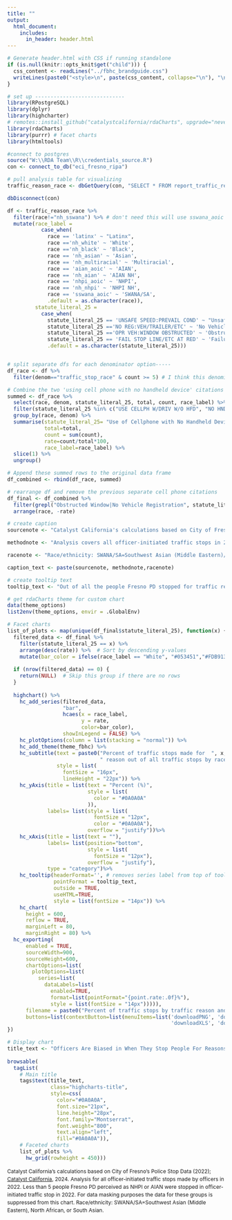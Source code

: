 ```yaml
---
title: ""
output:
  html_document:
    includes:
      in_header: header.html
---
```


```r
# Generate header.html with CSS if running standalone
if (is.null(knitr::opts_knit$get("child"))) {
  css_content <- readLines("../fbhc_brandguide.css")
  writeLines(paste0("<style>\n", paste(css_content, collapse="\n"), "\n</style>"), "header.html")
} 
```

```r

# set up -----------------------------
library(RPostgreSQL)
library(dplyr)
library(highcharter)
# remotes::install_github("catalystcalifornia/rdaCharts", upgrade="never") 
library(rdaCharts)
library(purrr) # facet charts
library(htmltools)

#connect to postgres
source("W:\\RDA Team\\R\\credentials_source.R")
con <- connect_to_db("eci_fresno_ripa")

# pull analysis table for visualizing
traffic_reason_race <- dbGetQuery(con, "SELECT * FROM report_traffic_reason_race")

dbDisconnect(con)
```

```r
df <- traffic_reason_race %>%
  filter(race!="nh_sswana") %>% # don't need this will use sswana_aoic which is the same
  mutate(race_label = 
           case_when(
             race == 'latinx' ~ "Latinx",
             race =='nh_white' ~ 'White',
             race =='nh_black' ~ 'Black',
             race == 'nh_asian' ~ 'Asian',
             race == 'nh_multiracial' ~ 'Multiracial',
             race == 'aian_aoic' ~ 'AIAN',
             race == 'nh_aian' ~ 'AIAN NH',
             race == 'nhpi_aoic' ~ 'NHPI',
             race == 'nh_nhpi' ~ 'NHPI NH',
             race == 'sswana_aoic' ~ 'SWANA/SA',
             .default = as.character(race)),
         statute_literal_25 = 
           case_when(
             statute_literal_25 == 'UNSAFE SPEED:PREVAIL COND' ~ "Unsafe Speed while Driving Vehicle",
             statute_literal_25 =='NO REG:VEH/TRAILER/ETC' ~ 'No Vehicle Registration',
             statute_literal_25 =='OPR VEH:WINDOW OBSTRUCTED' ~ 'Obstructed Window',
             statute_literal_25 == 'FAIL STOP LINE/ETC AT RED' ~ 'Failure to Stop at Red Light',
             .default = as.character(statute_literal_25)))


# split separate dfs for each denominator option-----
df_race <- df %>%
  filter(denom=="traffic_stop_race" & count >= 5) # I think this denominator is the best one for visualizing

# Combine the two 'using cell phone with no handheld device' citations into one -----
summed <- df_race %>%
  select(race, denom, statute_literal_25, total, count, race_label) %>%
  filter(statute_literal_25 %in% c("USE CELLPH W/DRIV W/O HFD", "NO HND HLD DEVICE W/DRIVE")) %>%
  group_by(race, denom) %>%
  summarise(statute_literal_25= "Use of Cellphone with No Handheld Device",
            total=total,
            count = sum(count),
            rate=count/total*100,
            race_label=race_label) %>%
  slice(1) %>%
  ungroup()

# Append these summed rows to the original data frame
df_combined <- rbind(df_race, summed)

# rearrange df and remove the previous separate cell phone citations
df_final <- df_combined %>%
  filter(grepl("Obstructed Window|No Vehicle Registration", statute_literal_25)) %>%
  arrange(race, -rate)

```

```r
# create caption 
sourcenote <- "Catalyst California's calculations based on City of Fresno's Police Stop Data (2022), catalystcalifornia.org, 2024."

methodnote <- "Analysis covers all officer-initiated traffic stops in 2022. Groups with <10 stops (NHPI, AIAN) were excluded from the chart."

racenote <- "Race/ethnicity: SWANA/SA=Southwest Asian (Middle Eastern)/North African/South Asian."

caption_text <- paste(sourcenote, methodnote,racenote)

# create tooltip text
tooltip_text <- "Out of all the people Fresno PD stopped for traffic reasons and perceived as <b>{point.race_label}</b>, <b>{point.rate:.1f}%</b> of those people were stopped for <b>{point.statute_literal_25}</b>, or a total of <b>{point.count:.1f}</b> people."

# get rdaCharts theme for custom chart
data(theme_options)
list2env(theme_options, envir = .GlobalEnv)

```

```r
# Facet charts
list_of_plots <- map(unique(df_final$statute_literal_25), function(x) {
  filtered_data <- df_final %>%
    filter(statute_literal_25 == x) %>%
    arrange(desc(rate)) %>%  # Sort by descending y-values
    mutate(bar_color = ifelse(race_label == "White", "#053451","#FDB913"))  # Custom color for "White"
  
  if (nrow(filtered_data) == 0) {
    return(NULL)  # Skip this group if there are no rows
  }
  
  highchart() %>%
    hc_add_series(filtered_data, 
                  "bar", 
                  hcaes(x = race_label, 
                        y = rate, 
                        color=bar_color),
                  showInLegend = FALSE) %>%
    hc_plotOptions(column = list(stacking = "normal")) %>%
    hc_add_theme(theme_fbhc) %>%
    hc_subtitle(text = paste0("Percent of traffic stops made for  ", x,
                              " reason out of all traffic stops by race"),
                style = list(
                  fontSize = "16px",
                  lineHeight = "22px")) %>%
    hc_yAxis(title = list(text = "Percent (%)",
                          style = list(
                            color = "#0A0A0A"
                          )),
             labels= list(style = list(
                            fontSize = "12px",
                            color = "#0A0A0A"),
                          overflow = "justify"))%>%
    hc_xAxis(title = list(text = ""),
             labels= list(position="bottom",
                          style = list(
                            fontSize = "12px"),
                          overflow = "justify"),
             type = "category")%>%
    hc_tooltip(headerFormat='', # removes series label from top of tooltip
               pointFormat = tooltip_text,
               outside = TRUE,
               useHTML=TRUE,
               style = list(fontSize = "14px")) %>%
    hc_chart(
      height = 600,
      reflow = TRUE,
      marginLeft = 80,
      marginRight = 80) %>%
  hc_exporting(
      enabled = TRUE,
      sourceWidth=900,
      sourceHeight=600,
      chartOptions=list(
        plotOptions=list(
          series=list(
            dataLabels=list(
              enabled=TRUE,
              format=list(pointFormat="{point.rate:.0f}%"),
              style = list(fontSize = "14px"))))),
      filename = paste0("Percent of traffic stops by traffic reason and race","_Catalyst California, catalystcalifornia.org, ", format(Sys.Date(), "%Y"), "."),
      buttons=list(contextButton=list(menuItems=list('downloadPNG', 'downloadSVG',
                                                     'downloadXLS', 'downloadCSV'))))
})

```

```r
# Display chart
title_text <- "Officers Are Biased in When They Stop People For Reasons Not Related to Public Safety"
  
browsable(
  tagList(
    # Main title
    tags$text(title_text, 
              class="highcharts-title",
              style=css(
                color="#0A0A0A",
                font.size="21px",
                line.height="28px",
                font.family="Montserrat",
                font.weight="800",
                text.align="left",
                fill="#0A0A0A")),
    # Faceted charts
    list_of_plots %>% 
      hw_grid(rowheight = 450)))

```
<span class="highcharts-caption" style="font-size: 12px;line-height:18px;">Catalyst California's calculations based on City of Fresno's Police Stop Data (2022); <u>[Catalyst California](https://www.catalystcalifornia.org)</u>, 2024. Analysis for all officer-initiated traffic stops made by officers in 2022. Less than 5 people Fresno PD perceived as NHPI or AIAN were stopped in officer-initiated traffic stop in 2022. For data masking purposes the data for these groups is suppressed from this chart. Race/ethnicity: SWANA/SA=Southwest Asian (Middle Eastern), North African, or South Asian. </span>


<script>
  widg = document.getElementsByClassName('html-widget'); //find widgets
  for (let i = 0; i < widg.length; i++) { //loop through
    document.getElementsByClassName('highchart')[i].style.width = '100%'; //adjust width
    document.getElementsByClassName('highchart')[i].style.height = '100%'; //adjust height
  }
</script>